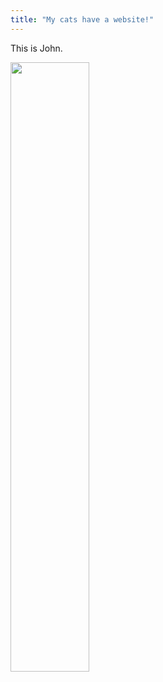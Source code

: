 ```yaml
---
title: "My cats have a website!"
---
```


This is John.

<img src="https://icatcare.org/app/uploads/2018/07/Thinking-of-getting-a-cat.png" style="width:50%">
